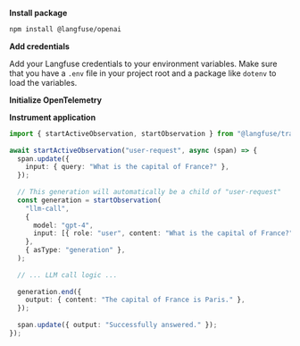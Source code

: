 **Install package**
```sh
npm install @langfuse/openai
```

**Add credentials**

Add your Langfuse credentials to your environment variables. Make sure that you have a `.env` file in your project root and a package like `dotenv` to load the variables.


<EnvJS />

**Initialize OpenTelemetry**

<SetupOtelJS />

**Instrument application**

```ts filename="server.ts"
import { startActiveObservation, startObservation } from "@langfuse/tracing";
 
await startActiveObservation("user-request", async (span) => {
  span.update({
    input: { query: "What is the capital of France?" },
  });
 
  // This generation will automatically be a child of "user-request"
  const generation = startObservation(
    "llm-call",
    {
      model: "gpt-4",
      input: [{ role: "user", content: "What is the capital of France?" }],
    },
    { asType: "generation" },
  );
 
  // ... LLM call logic ...
 
  generation.end({
    output: { content: "The capital of France is Paris." },
  });
 
  span.update({ output: "Successfully answered." });
});
```
